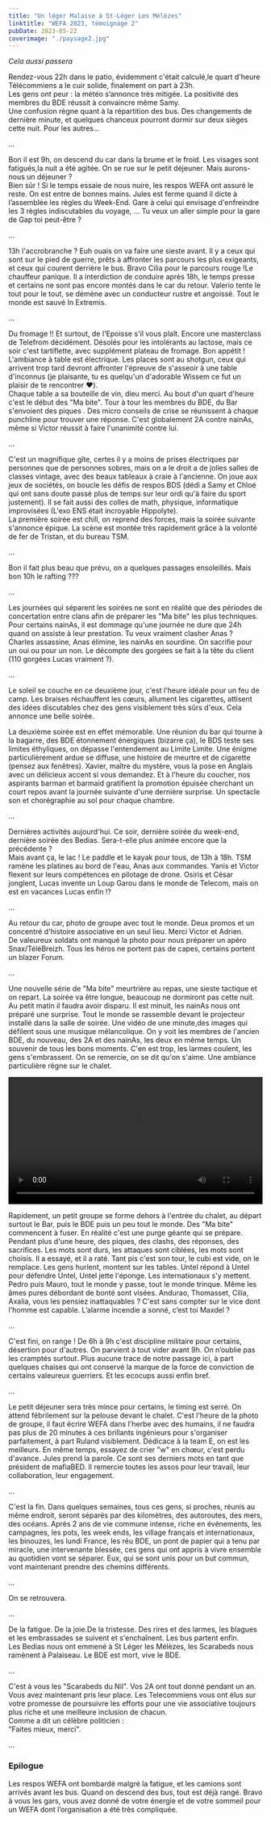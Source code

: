 ```yaml
---
title: "Un léger Malaise à St-Léger Les Mélèzes"
linktitle: "WEFA 2023, témoignage 2"
pubDate: 2023-05-22
coverimage: "./paysage2.jpg"
---
```



*Cela aussi passera*

Rendez-vous 22h dans le patio, évidemment c'était calculé,le quart d'heure Télécommiens a le cuir solide, finalement on part à 23h.  
Les gens ont peur : la météo s’annonce très mitigée. La positivité des membres du BDE réussit à convaincre même Samy.  
Une confusion règne quant à la répartition des bus. Des changements de dernière minute, et quelques chanceux pourront dormir sur deux sièges cette nuit. Pour les autres…

…

Bon il est 9h, on descend du car dans la brume et le froid. Les visages sont fatigués,la nuit a été agitée. On se rue sur le petit déjeuner. Mais aurons-nous un déjeuner ?  
Bien sûr ! Si le temps essaie de nous nuire, les respos WEFA ont assuré le reste. On est entre de bonnes mains. Jules est ferme quand il dicte à l’assemblée les règles du Week-End. Gare à celui qui envisage d'enfreindre les 3 règles indiscutables du voyage, ... Tu veux un aller simple pour la gare de Gap toi peut-être ?

…

13h l'accrobranche ? Euh ouais on va faire une sieste avant. Il y a ceux qui sont sur le pied de guerre, prêts à affronter les parcours les plus exigeants, et ceux qui courent derrière le bus. Bravo Cilia pour le parcours rouge !Le chauffeur panique. Il a interdiction de conduire après 18h, le temps presse et certains ne sont pas encore montés dans le car du retour. Valerio tente le tout pour le tout, se démène avec un conducteur rustre et angoissé. Tout le monde est sauvé In Extremis.

…

Du fromage !! Et surtout, de l'Epoisse s'il vous plaît. Encore une masterclass de Telefrom décidément. Désolés pour les intolérants au lactose, mais ce soir c'est tartiflette, avec supplément plateau de fromage. Bon appétit !  
L'ambiance à table est électrique. Les places sont au shotgun, ceux qui arrivent trop tard devront affronter l'épreuve de s'asseoir à une table d'inconnus (je plaisante, tu es quelqu'un d'adorable Wissem ce fut un plaisir de te rencontrer ❤️).  
Chaque table a sa bouteille de vin, dieu merci. Au bout d'un quart d'heure c'est le début des "Ma bite". Tour à tour les membres du BDE, du Bar s'envoient des piques . Des micro conseils de crise se réunissent à chaque punchline pour trouver une réponse. C'est globalement 2A contre nainAs, même si Victor réussit à faire l'unanimité contre lui.

…

C'est un magnifique gîte, certes il y a moins de prises électriques par personnes que de personnes sobres, mais on a le droit a de jolies salles de classes vintage, avec des beaux tableaux à craie à l'ancienne. On joue aux jeux de sociétés, on boucle les défis de respos BDS (dédi a Samy et Chloé qui ont sans doute passé plus de temps sur leur ordi qu'à faire du sport justement). Il se fait aussi des colles de math, physique, informatique improvisées (L'exo ENS était incroyable Hippolyte).  
La première soirée est chill, on reprend des forces, mais la soirée suivante s'annonce épique.
La scène est montée très rapidement grâce à la volonté de fer de Tristan, et du bureau TSM.

…

Bon il fait plus beau que prévu, on a quelques passages ensoleillés. Mais bon 10h le rafting ???

…

Les journées qui séparent les soirées ne sont en réalité que des périodes de concertation entre clans afin de préparer les "Ma bite" les plus techniques. Pour certains nainAs, il est dommage qu'une journée ne dure que 24h quand on assiste à leur prestation. Tu veux vraiment clasher Anas ?  
Charles assassine, Anas élimine, les nainAs en sourdine. On sacrifie pour un oui ou pour un non. Le décompte des gorgées se fait à la tête du client (110 gorgées Lucas vraiment ?).

…

Le soleil se couche en ce deuxième jour, c'est l'heure idéale pour un feu de camp. Les braises réchauffent les cœurs, allument les cigarettes, attisent des idées discutables chez des gens visiblement très sûrs d'eux. Cela annonce une belle soirée.

La deuxième soirée est en effet mémorable. Une réunion du bar qui tourne à la bagarre, des BDE étonnement énergiques (bizarre ça), le BDS teste ses limites éthyliques, on dépasse l'entendement au Limite Limite. Une énigme particulièrement ardue se diffuse, une histoire de meurtre et de cigarette (pensez aux fenêtres). Xavier, maître du mystère, vous la pose en Anglais avec un délicieux accent si vous demandez. Et à l'heure du coucher, nos aspirants barman et barmaid gratifient la promotion épuisée cherchant un court repos avant la journée suivante d'une dernière surprise. Un spectacle son et chorégraphie au sol pour chaque chambre.

…

Dernières activités aujourd'hui. Ce soir, dernière soirée du week-end, dernière soirée des Bedias. Sera-t-elle plus animée encore que la précédente ?  
Mais avant ça, le lac ! Le paddle et le kayak pour tous, de 13h à 18h. TSM ramène les platines au bord de l'eau, Anas aux commandes. Yanis et Victor flexent sur leurs compétences en pilotage de drone. Osiris et César jonglent, Lucas invente un Loup Garou dans le monde de Telecom, mais on est en vacances Lucas enfin !?

…

Au retour du car, photo de groupe avec tout le monde. Deux promos et un concentré d'histoire associative en un seul lieu. Merci Victor et Adrien.  
De valeureux soldats ont manqué la photo pour nous préparer un apéro Snax/TéléBreizh. Tous les héros ne portent pas de capes, certains portent un blazer Forum.

…

Une nouvelle série de "Ma bite" meurtrière au repas, une sieste tactique et on repart. La soirée va être longue, beaucoup ne dormiront pas cette nuit. Au petit matin il faudra avoir disparu. Il est minuit, les nainAs nous ont préparé une surprise. Tout le monde se rassemble devant le projecteur installé dans la salle de soirée. Une vidéo de une minute,des images qui défilent sous une musique mélancolique. On y voit les membres de l'ancien BDE, du nouveau, des 2A et des nainAs, les deux en même temps. Un souvenir de tous les bons moments. C'en est trop, les larmes coulent, les gens s'embrassent. On se remercie, on se dit qu'on s'aime. Une ambiance particulière règne sur le chalet.

<video controls width="100%" height="auto">
    <source src={bedia} type="video/mp4" />
</video>

Rapidement, un petit groupe se forme dehors à l'entrée du chalet, au départ surtout le Bar, puis le BDE puis un peu tout le monde. Des "Ma bite" commencent à fuser. En réalité c'est une purge géante qui se prépare. Pendant plus d'une heure, des piques, des clashs, des réponses, des sacrifices. Les mots sont durs, les attaques sont ciblées, les mots sont choisis. Il a essayé, et il a raté. Tant pis c'est son tour, le cubi est vide, on le remplace. Les gens hurlent, montent sur les tables. Untel répond à Untel pour défendre Untel, Untel jette l'éponge. Les internationaux s'y mettent. Pedro puis Mauro, tout le monde y passe, tout le monde trinque. Même les âmes pures débordant de bonté sont visées. Andurao, Thomasset, Cilia, Axalia, vous les pensiez inattaquables ? C'est sans compter sur le vice dont l'homme est capable. L’alarme incendie a sonné, c’est toi Maxdel ?

…

C'est fini, on range ! De 6h à 9h c'est discipline militaire pour certains, désertion pour d'autres. On parvient à tout vider avant 9h. On n’oublie pas les cramptés surtout. Plus aucune trace de notre passage ici, à part quelques chaises qui ont conservé la marque de la force de conviction de certains valeureux guerriers. Et les ecocups aussi enfin bref.

…

Le petit déjeuner sera très mince pour certains, le timing est serré. On attend fébrilement sur la pelouse devant le chalet. C'est l'heure de la photo de groupe, il faut écrire WEFA dans l'herbe avec des humains, il ne faudra pas plus de 20 minutes à ces brillants ingénieurs pour s'organiser parfaitement, à part Ruland visiblement. Dédicace à la team E, on est les meilleurs. En même temps, essayez de crier "w" en chœur, c'est perdu d'avance. Jules prend la parole. Ce sont ses derniers mots en tant que président de mafiaBED. Il remercie toutes les assos pour leur travail, leur collaboration, leur engagement.

…

C'est la fin. Dans quelques semaines, tous ces gens, si proches, réunis au même endroit, seront séparés par des kilomètres, des autoroutes, des mers, des océans. Après 2 ans de vie commune intense, riche en événements, les campagnes, les pots, les week ends, les village français et internationaux, les binouzes, les lundi France, les réu BDE, un pont de papier qui a tenu par miracle, une intervenante blessée, ces gens qui ont appris à vivre ensemble au quotidien vont se séparer. Eux, qui se sont unis pour un but commun, vont maintenant prendre des chemins différents.

…

On se retrouvera.

…

De la fatigue. De la joie.De la tristesse. Des rires et des larmes, les blagues et les embrassades se suivent et s'enchaînent. Les bus partent enfin.  
Les Bedias nous ont emmené à St Léger les Mélèzes, les Scarabeds nous ramènent à Palaiseau.
Le BDE est mort, vive le BDE.

…

C'est à vous les "Scarabeds du Nil". Vos 2A ont tout donné pendant un an. Vous avez maintenant pris leur place. Les Telecommiens vous ont élus sur votre promesse de poursuivre les efforts pour une vie associative toujours plus riche et une meilleure inclusion de chacun.  
Comme a dit un célèbre politicien :  
"Faites mieux, merci".

…

### Epilogue  
Les respos WEFA ont bombardé malgré la fatigue, et les camions sont arrivés avant les bus. Quand on descend des bus, tout est déjà rangé. Bravo à vous les gars, vous avez donné de votre énergie et de votre sommeil pour un WEFA dont l’organisation a été très compliquée.